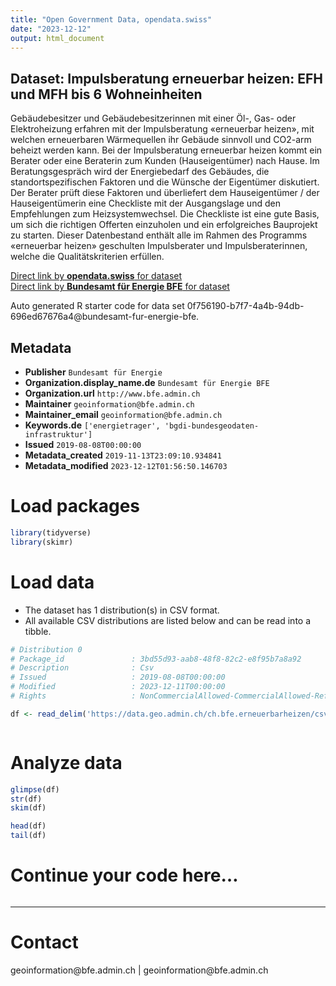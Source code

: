 ```yaml
---
title: "Open Government Data, opendata.swiss"
date: "2023-12-12"
output: html_document
---
```


## Dataset: Impulsberatung erneuerbar heizen: EFH und MFH bis 6 Wohneinheiten

Gebäudebesitzer und Gebäudebesitzerinnen mit einer Öl-, Gas- oder Elektroheizung erfahren mit der Impulsberatung «erneuerbar heizen», mit welchen erneuerbaren Wärmequellen ihr Gebäude sinnvoll und CO2-arm beheizt werden kann. Bei der Impulsberatung erneuerbar heizen kommt ein Berater oder eine Beraterin zum Kunden (Hauseigentümer) nach Hause. Im Beratungsgespräch wird der Energiebedarf des Gebäudes, die standortspezifischen Faktoren und die Wünsche der Eigentümer diskutiert. Der Berater prüft diese Faktoren und überliefert dem Hauseigentümer / der Hauseigentümerin eine Checkliste mit der Ausgangslage und den Empfehlungen zum Heizsystemwechsel. Die Checkliste ist eine gute Basis, um sich die richtigen Offerten einzuholen und ein erfolgreiches Bauprojekt zu starten. Dieser Datenbestand enthält alle im Rahmen des Programms «erneuerbar heizen» geschulten Impulsberater und Impulsberaterinnen, welche die Qualitätskriterien erfüllen.

[Direct link by **opendata.swiss** for dataset](https://opendata.swiss/de/dataset/impulsberatung-erneuerbar-heizen)<br>
[Direct link by **Bundesamt für Energie BFE** for dataset](https://www.bfe.admin.ch/impulsberatung)

Auto generated R starter code for data set 0f756190-b7f7-4a4b-94db-696ed67676a4@bundesamt-fur-energie-bfe.

## Metadata

- **Publisher** `Bundesamt für Energie`
- **Organization.display_name.de** `Bundesamt für Energie BFE`
- **Organization.url** `http://www.bfe.admin.ch`
- **Maintainer** `geoinformation@bfe.admin.ch`
- **Maintainer_email** `geoinformation@bfe.admin.ch`
- **Keywords.de** `['energietrager', 'bgdi-bundesgeodaten-infrastruktur']`
- **Issued** `2019-08-08T00:00:00`
- **Metadata_created** `2019-11-13T23:09:10.934841`
- **Metadata_modified** `2023-12-12T01:56:50.146703`


# Load packages

```r

library(tidyverse)
library(skimr)

```

# Load data

-   The dataset has 1 distribution(s) in CSV format.
-   All available CSV distributions are listed below and can be read into a tibble.

```r

# Distribution 0
# Package_id               : 3bd55d93-aab8-48f8-82c2-e8f95b7a8a92
# Description              : Csv
# Issued                   : 2019-08-08T00:00:00
# Modified                 : 2023-12-11T00:00:00
# Rights                   : NonCommercialAllowed-CommercialAllowed-ReferenceRequired

df <- read_delim('https://data.geo.admin.ch/ch.bfe.erneuerbarheizen/csv/2056/ch.bfe.erneuerbarheizen.zip')



```

# Analyze data

```r

glimpse(df)
str(df)
skim(df)

head(df)
tail(df)

```

# Continue your code here...

```r

```

------------------------------------------------------------------------

# Contact

geoinformation@bfe.admin.ch | geoinformation@bfe.admin.ch
